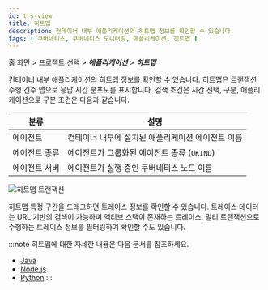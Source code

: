 ```yaml
---
id: trs-view
title: 히트맵
description: 컨테이너 내부 애플리케이션의 히트맵 정보를 확인할 수 있습니다.
tags: [ 쿠버네티스, 쿠버네티스 모니터링, 애플리케이션, 히트맵 ]
---
```


홈 화면 > 프로젝트 선택 > ***애플리케이션*** > ***히트맵***

컨테이너 내부 애플리케이션의 히트맵 정보를 확인할 수 있습니다. 히트맵은 트랜잭션 수행 건수 맵으로 응답 시간 분포도를 표시합니다. 검색 조건은 시간 선택, 구분, 애플리케이션으로 구분 조건은 다음과 같습니다.

| 분류          | 설명                                              |
| ------------- | ------------------------------------------------- |
| 에이전트      | 컨테이너 내부에 설치된 애플리케이션 에이전트 이름 |
| 에이전트 종류 | 에이전트가 그룹화된 에이전트 종류 (`OKIND`)         |
| 에이전트 서버 | 에이전트가 실행 중인 쿠버네티스 노드 이름         |

![히트맵 트랜잭션](https://img.whatap.io/media/images/whatap_kubernetes_application_hitmap_transaction.png)

히트맵 특정 구간을 드래그하면 트레이스 정보를 확인할 수 있습니다. 트레이스 데이터는 URL 기반의 검색이 가능하며 액티브 스택이 존재하는 트레이스, 멀티 트랜잭션으로 수행하는 트레이스 정보를 필터링하여 확인할 수도 있습니다.

:::note
히트맵에 대한 자세한 내용은 다음 문서를 참조하세요.
* [Java](../java/trs-view)
* [Node.js](../nodejs/trs-view)
* [Python](../python/trs-view)
:::